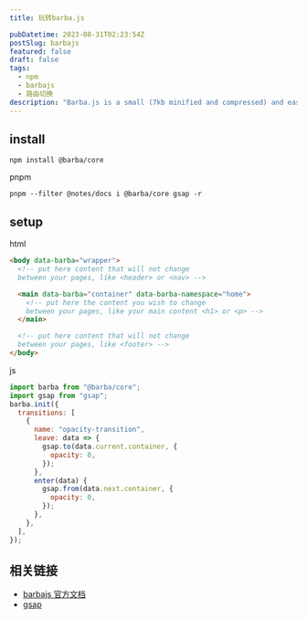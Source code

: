 ```yaml
---
title: 玩转barba.js

pubDatetime: 2023-08-31T02:23:54Z
postSlug: barbajs
featured: false
draft: false
tags:
  - npm
  - barbajs
  - 路由切换
description: "Barba.js is a small (7kb minified and compressed) and easy-to-use library that helps you create fluid and smooth transitions between your website’s pages. "
---
```


## install

```
npm install @barba/core
```

pnpm

```
pnpm --filter @notes/docs i @barba/core gsap -r
```

## setup

html

```html
<body data-barba="wrapper">
  <!-- put here content that will not change
  between your pages, like <header> or <nav> -->

  <main data-barba="container" data-barba-namespace="home">
    <!-- put here the content you wish to change
    between your pages, like your main content <h1> or <p> -->
  </main>

  <!-- put here content that will not change
  between your pages, like <footer> -->
</body>
```

js

```js
import barba from "@barba/core";
import gsap from "gsap";
barba.init({
  transitions: [
    {
      name: "opacity-transition",
      leave: data => {
        gsap.to(data.current.container, {
          opacity: 0,
        });
      },
      enter(data) {
        gsap.from(data.next.container, {
          opacity: 0,
        });
      },
    },
  ],
});
```

## 相关链接

- [barbajs 官方文档](https://barba.js.org)
- [gsap](https://greensock.com/docs/)
